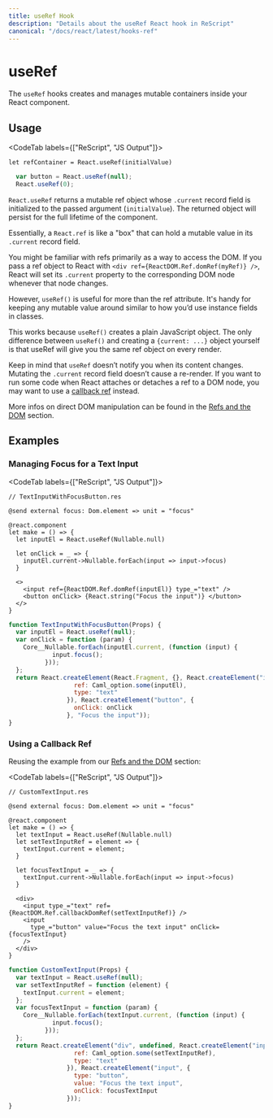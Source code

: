 ```yaml
---
title: useRef Hook
description: "Details about the useRef React hook in ReScript"
canonical: "/docs/react/latest/hooks-ref"
---
```


# useRef

<Intro>

The `useRef` hooks creates and manages mutable containers inside your React component.

</Intro>

## Usage

<CodeTab labels={["ReScript", "JS Output"]}>

```res
let refContainer = React.useRef(initialValue)
```

```js
  var button = React.useRef(null);
  React.useRef(0);
```

</CodeTab>

`React.useRef` returns a mutable ref object whose `.current` record field is initialized to the passed argument (`initialValue`). The returned object will persist for the full lifetime of the component.

Essentially, a `React.ref` is like a "box" that can hold a mutable value in its `.current` record field.

You might be familiar with refs primarily as a way to access the DOM. If you pass a ref object to React with `<div ref={ReactDOM.Ref.domRef(myRef)} />`, React will set its `.current` property to the corresponding DOM node whenever that node changes.

However, `useRef()` is useful for more than the ref attribute. It's handy for keeping any mutable value around similar to how you’d use instance fields in classes.

This works because `useRef()` creates a plain JavaScript object. The only difference between `useRef()` and creating a `{current: ...}` object yourself is that useRef will give you the same ref object on every render.


Keep in mind that `useRef` doesn’t notify you when its content changes. Mutating the `.current` record field doesn’t cause a re-render. If you want to run some code when React attaches or detaches a ref to a DOM node, you may want to use a [callback ref](./refs-and-the-dom#callback-refs) instead.

More infos on direct DOM manipulation can be found in the [Refs and the DOM](./refs-and-the-dom) section.

## Examples

### Managing Focus for a Text Input


<CodeTab labels={["ReScript", "JS Output"]}>

```res example
// TextInputWithFocusButton.res

@send external focus: Dom.element => unit = "focus"

@react.component
let make = () => {
  let inputEl = React.useRef(Nullable.null)

  let onClick = _ => {
    inputEl.current->Nullable.forEach(input => input->focus)
  }

  <>
    <input ref={ReactDOM.Ref.domRef(inputEl)} type_="text" />
    <button onClick> {React.string("Focus the input")} </button>
  </>
}
```

```js
function TextInputWithFocusButton(Props) {
  var inputEl = React.useRef(null);
  var onClick = function (param) {
    Core__Nullable.forEach(inputEl.current, (function (input) {
            input.focus();
          }));
  };
  return React.createElement(React.Fragment, {}, React.createElement("input", {
                  ref: Caml_option.some(inputEl),
                  type: "text"
                }), React.createElement("button", {
                  onClick: onClick
                }, "Focus the input"));
}
```

</CodeTab>

### Using a Callback Ref

Reusing the example from our [Refs and the DOM](./refs-and-the-dom#callback-refs) section:

<CodeTab labels={["ReScript", "JS Output"]}>

```res example
// CustomTextInput.res

@send external focus: Dom.element => unit = "focus"

@react.component
let make = () => {
  let textInput = React.useRef(Nullable.null)
  let setTextInputRef = element => {
    textInput.current = element;
  }

  let focusTextInput = _ => {
    textInput.current->Nullable.forEach(input => input->focus)
  }

  <div>
    <input type_="text" ref={ReactDOM.Ref.callbackDomRef(setTextInputRef)} />
    <input
      type_="button" value="Focus the text input" onClick={focusTextInput}
    />
  </div>
}
```

```js
function CustomTextInput(Props) {
  var textInput = React.useRef(null);
  var setTextInputRef = function (element) {
    textInput.current = element;
  };
  var focusTextInput = function (param) {
    Core__Nullable.forEach(textInput.current, (function (input) {
            input.focus();
          }));
  };
  return React.createElement("div", undefined, React.createElement("input", {
                  ref: Caml_option.some(setTextInputRef),
                  type: "text"
                }), React.createElement("input", {
                  type: "button",
                  value: "Focus the text input",
                  onClick: focusTextInput
                }));
}
```

</CodeTab>
